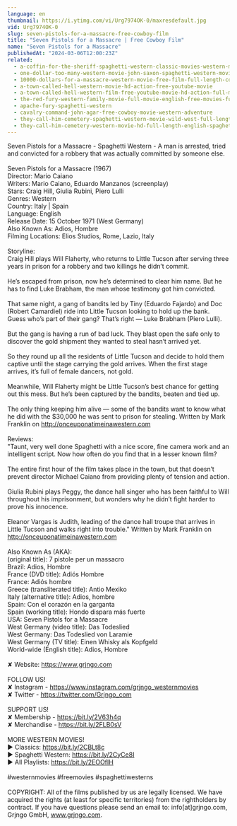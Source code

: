 ```yaml
---
language: en
thumbnail: https://i.ytimg.com/vi/Urg7974OK-0/maxresdefault.jpg
vid: Urg7974OK-0
slug: seven-pistols-for-a-massacre-free-cowboy-film
title: "Seven Pistols for a Massacre | Free Cowboy Film"
name: "Seven Pistols for a Massacre"
publishedAt: "2024-03-06T12:00:23Z"
related:
  - a-coffin-for-the-sheriff-spaghetti-western-classic-movies-western-movie-cowboy-film
  - one-dollar-too-many-western-movie-john-saxon-spaghetti-western-movie-cowboy-film-english
  - 10000-dollars-for-a-massacre-western-movie-free-film-full-length-cowboy-films-english
  - a-town-called-hell-western-movie-hd-action-free-youtube-movie
  - a-town-called-hell-western-film-free-youtube-movie-hd-action-full-movie
  - the-red-fury-western-family-movie-full-movie-english-free-movies-full-length
  - apache-fury-spaghetti-western
  - cavalry-command-john-agar-free-cowboy-movie-western-adventure
  - they-call-him-cemetery-spaghetti-western-movie-wild-west-full-length-english
  - they-call-him-cemetery-western-movie-hd-full-length-english-spaghetti-western
---
```


Seven Pistols for a Massacre - Spaghetti Western - A man is arrested, tried and convicted for a robbery that was actually committed by someone else.<br />
<br />
Seven Pistols for a Massacre (1967)<br />
Director: Mario Caiano<br />
Writers: Mario Caiano, Eduardo Manzanos (screenplay) <br />
Stars: Craig Hill, Giulia Rubini, Piero Lulli<br />
Genres: Western <br />
Country: Italy | Spain<br />
Language: English<br />
Release Date: 15 October 1971 (West Germany) <br />
Also Known As: Adios, Hombre <br />
Filming Locations: Elios Studios, Rome, Lazio, Italy <br />
<br />
Storyline:<br />
Craig Hill plays Will Flaherty, who returns to Little Tucson after serving three years in prison for a robbery and two killings he didn’t commit.<br />
<br />
He’s escaped from prison, now he’s determined to clear him name. But he has to find Luke Brabham, the man whose testimony got him convicted.<br />
<br />
That same night, a gang of bandits led by Tiny (Eduardo Fajardo) and Doc (Robert Camardiel) ride into Little Tucson looking to hold up the bank. Guess who’s part of their gang? That’s right — Luke Brabham (Piero Lulli).<br />
<br />
But the gang is having a run of bad luck. They blast open the safe only to discover the gold shipment they wanted to steal hasn’t arrived yet.<br />
<br />
So they round up all the residents of Little Tucson and decide to hold them captive until the stage carrying the gold arrives. When the first stage arrives, it’s full of female dancers, not gold.<br />
<br />
Meanwhile, Will Flaherty might be Little Tucson’s best chance for getting out this mess. But he’s been captured by the bandits, beaten and tied up.<br />
<br />
The only thing keeping him alive — some of the bandits want to know what he did with the $30,000 he was sent to prison for stealing. Written by Mark Franklin on http://onceuponatimeinawestern.com<br />
<br />
Reviews:<br />
"Taunt, very well done Spaghetti with a nice score, fine camera work and an intelligent script. Now how often do you find that in a lesser known film?<br />
<br />
The entire first hour of the film takes place in the town, but that doesn’t prevent director Michael Caiano from providing plenty of tension and action.<br />
<br />
Giulia Rubini plays Peggy, the dance hall singer who has been faithful to Will throughout his imprisonment, but wonders why he didn’t fight harder to prove his innocence.<br />
<br />
Eleanor Vargas is Judith, leading of the dance hall troupe that arrives in Little Tucson and walks right into trouble." Written by Mark Franklin on http://onceuponatimeinawestern.com<br />
<br />
Also Known As (AKA):<br />
(original title): 7 pistole per un massacro<br />
Brazil: Adios, Hombre<br />
France (DVD title): Adiós Hombre<br />
France: Adiós hombre<br />
Greece (transliterated title): Antio Mexiko<br />
Italy (alternative title): Adios, hombre<br />
Spain: Con el corazón en la garganta<br />
Spain (working title): Hondo dispara más fuerte<br />
USA: Seven Pistols for a Massacre<br />
West Germany (video title): Das Todeslied<br />
West Germany: Das Todeslied von Laramie<br />
West Germany (TV title): Einen Whisky als Kopfgeld<br />
World-wide (English title): Adios, Hombre<br />
<br />
✘ Website: https://www.grjngo.com<br />
<br />
FOLLOW US!<br />
✘ Instagram - https://www.instagram.com/grjngo_westernmovies<br />
✘ Twitter - https://twitter.com/Grjngo_com<br />
<br />
SUPPORT US!<br />
✘ Membership - https://bit.ly/2V63h4q<br />
✘ Merchandise - https://bit.ly/2FLB0sV<br />
<br />
MORE WESTERN MOVIES! <br />
► Classics: https://bit.ly/2CBLt8c <br />
► Spaghetti Western: https://bit.ly/2CyCe8I <br />
► All Playlists: https://bit.ly/2EOOfIH <br />
<br />
#westernmovies #freemovies #spaghettiwesterns<br />
<br />
COPYRIGHT: All of the films published by us are legally licensed. We have acquired the rights (at least for specific territories) from the rightholders by contract. If you have questions please send an email to: info[at]grjngo.com, Grjngo GmbH, www.grjngo.com.